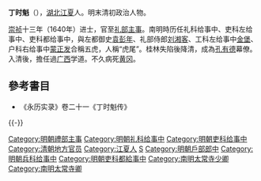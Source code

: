 '''丁时魁'''（{{bd|?||?||}}），[[湖北|湖北]][[江夏|江夏]]人。明末清初政治人物。

[[崇祯|崇祯]]十三年（1640年）进士，官至[[礼部|礼部]][[主事|主事]]。南明時历任礼科给事中、吏科左给事中、吏科都给事中，與左都御史[[袁彭年|袁彭年]]、礼部侍郎[[刘湘客|刘湘客]]、工科左给事中[[金堡|金堡]]、户科右给事中[[蒙正发|蒙正发]]合稱五虎，人稱“虎尾”。桂林失陷後降清，成為[[孔有德|孔有德]]幕僚。入清後，擔任過[[广西|广西]]学道。不久病死[[黄冈|黄冈]]。

==參考書目==
* 《永历实录》卷二十一《丁时魁传》

{{-}}
{{並稱|[[永曆|永曆]]朝“五虎”|<small>虎頭</small> [[袁彭年|袁彭年]] - <small>虎皮</small> [[劉湘客|劉湘客]] - <small>虎牙</small> [[金堡_(崇禎進士)|金堡]] - <small>虎尾</small> [[丁時魁|丁時魁]] - <small>虎爪</small> [[蒙正發|蒙正發]]}}
{{崇禎十三年庚辰科殿試金榜}}
{{DEFAULTSORT:Ding丁}}

[[Category:明朝禮部主事|Category:明朝禮部主事]]
[[Category:明朝礼科给事中|Category:明朝礼科给事中]]
[[Category:明朝吏科给事中|Category:明朝吏科给事中]]
[[Category:清朝地方官员|Category:清朝地方官员]]
[[Category:江夏人|Category:江夏人]]
[[Category:丁姓|S]]
[[Category:明朝戶部郎中|Category:明朝戶部郎中]]
[[Category:明朝兵科给事中|Category:明朝兵科给事中]]
[[Category:明朝吏科都給事中|Category:明朝吏科都給事中]]
[[Category:南明太常寺少卿|Category:南明太常寺少卿]]
[[Category:南明太常寺卿|Category:南明太常寺卿]]